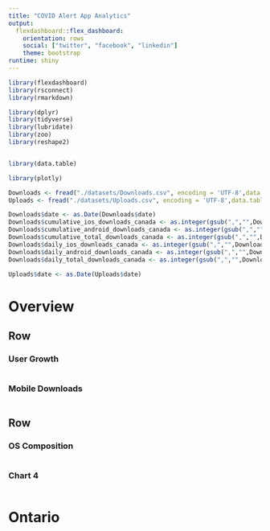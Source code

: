 ```yaml
---
title: "COVID Alert App Analytics"
output: 
  flexdashboard::flex_dashboard:
    orientation: rows
    social: ["twitter", "facebook", "linkedin"]
    theme: bootstrap
runtime: shiny
---
```


```r
library(flexdashboard)
library(rsconnect)
library(rmarkdown)

library(dplyr)
library(tidyverse)
library(lubridate)
library(zoo)
library(reshape2)


library(data.table)

library(plotly)

Downloads <- fread("./datasets/Downloads.csv", encoding = 'UTF-8',data.table = F)
Uploads <- fread("./datasets/Uploads.csv", encoding = 'UTF-8',data.table = F)

Downloads$date <- as.Date(Downloads$date)
Downloads$cumulative_ios_downloads_canada <- as.integer(gsub(",","",Downloads$cumulative_ios_downloads_canada))
Downloads$cumulative_android_downloads_canada <- as.integer(gsub(",","",Downloads$cumulative_android_downloads_canada))
Downloads$cumulative_total_downloads_canada <- as.integer(gsub(",","",Downloads$cumulative_total_downloads_canada))
Downloads$daily_ios_downloads_canada <- as.integer(gsub(",","",Downloads$daily_ios_downloads_canada))
Downloads$daily_android_downloads_canada <- as.integer(gsub(",","",Downloads$daily_android_downloads_canada))
Downloads$daily_total_downloads_canada <- as.integer(gsub(",","",Downloads$daily_total_downloads_canada))

Uploads$date <- as.Date(Uploads$date)
```

Overview
===================================== 

Row
-------------------------------------
    
### <b> User Growth </b> 
    
```r
```
 
### <b> Mobile Downloads </b> 
    
```r
``` 

Row
-------------------------------------
    
### <b> OS Composition </b> 
    
```r
```
    
### Chart 4

```r
```


Ontario 
===================================== 
